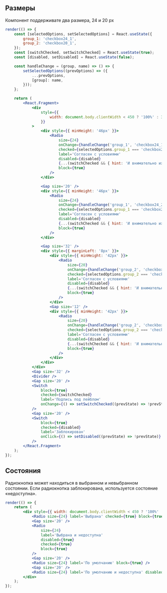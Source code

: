 ## Размеры

Компонент поддерживате два размера, 24 и 20 px

```jsx live
render(() => {
    const [selectedOptions, setSelectedOptions] = React.useState({
        group_1: 'checkbox24_1',
        group_2: 'checkbox20_1',
    });
    const [switchChecked, setSwitchChecked] = React.useState(true);
    const [disabled, setDisabled] = React.useState(false);

    const handleChange = (group, name) => () => {
        setSelectedOptions((prevOptions) => ({
            ...prevOptions,
            [group]: name,
        }));
    };

    return (
        <React.Fragment>
            <div
                style={{
                    width: document.body.clientWidth < 450 ? '100%' : 320,
                }}
            >
                <div style={{ minHeight: '46px' }}>
                    <Radio
                        size={24}
                        onChange={handleChange('group_1', 'checkbox24_1')}
                        checked={selectedOptions.group_1 === 'checkbox24_1'}
                        label='Согласен с условиями'
                        disabled={disabled}
                        {...(switchChecked && { hint: 'И внимательно их прочитал' })}
                        block={true}
                    />
                </div>

                <Gap size='20' />
                <div style={{ minHeight: '46px' }}>
                    <Radio
                        size={24}
                        onChange={handleChange('group_1', 'checkbox24_2')}
                        checked={selectedOptions.group_1 === 'checkbox24_2'}
                        label='Согласен с условиями'
                        disabled={disabled}
                        {...(switchChecked && { hint: 'И внимательно их прочитал' })}
                        block={true}
                    />
                </div>

                <Gap size='32' />
                <div style={{ marginLeft: '8px' }}>
                    <div style={{ minHeight: '42px' }}>
                        <Radio
                            size={20}
                            onChange={handleChange('group_2', 'checkbox20_1')}
                            checked={selectedOptions.group_2 === 'checkbox20_1'}
                            label='Согласен с условиями'
                            disabled={disabled}
                            {...(switchChecked && { hint: 'И внимательно их прочитал' })}
                            block={true}
                        />
                    </div>
                    <Gap size='12' />
                    <div style={{ minHeight: '42px' }}>
                        <Radio
                            size={20}
                            onChange={handleChange('group_2', 'checkbox20_2')}
                            checked={selectedOptions.group_2 === 'checkbox20_2'}
                            label='Согласен с условиями'
                            disabled={disabled}
                            {...(switchChecked && { hint: 'И внимательно их прочитал' })}
                            block={true}
                        />
                    </div>
                </div>
            </div>
            <Gap size='32' />
            <Divider />
            <Gap size='20' />
            <Switch
                block={true}
                checked={switchChecked}
                label='Подпись под лейблом'
                onChange={() => setSwitchChecked((prevState) => !prevState)}
            />
            <Gap size='20' />
            <Switch
                block={true}
                checked={disabled}
                label='Заблокирован'
                onClick={() => setDisabled((prevState) => !prevState)}
            />
        </React.Fragment>
    );
});
```

## Состояния

Радиокнопка может находиться в выбранном и невыбранном состоянии.
Если радиокнопка заблокирована, используется состояние «недоступна».

```jsx live
render(() => {
    return (
        <div style={{ width: document.body.clientWidth < 450 ? '100%' : 320 }}>
            <Radio size={24} label='Выбрана' checked={true} block={true} />
            <Gap size='20' />
            <Radio
                size={24}
                label='Выбрана и недоступна'
                disabled={true}
                checked={true}
                block={true}
            />
            <Gap size='20' />
            <Radio size={24} label='По умолчанию' block={true} />
            <Gap size='20' />
            <Radio size={24} label='По умолчанию и недоступна' disabled={true} block={true} />
        </div>
    );
});
```
